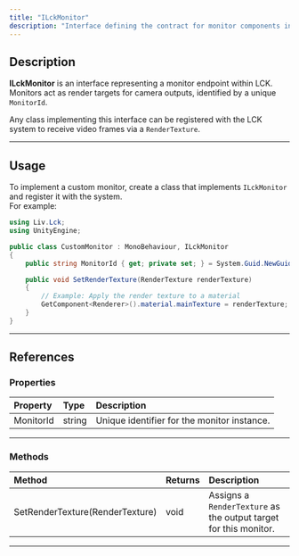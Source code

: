 ```yaml
---
title: "ILckMonitor"
description: "Interface defining the contract for monitor components in the LCK system."
---
```


## Description

**ILckMonitor** is an interface representing a monitor endpoint within LCK. Monitors act as render targets for camera outputs, identified by a unique `MonitorId`.

Any class implementing this interface can be registered with the LCK system to receive video frames via a `RenderTexture`.

---

## Usage

To implement a custom monitor, create a class that implements `ILckMonitor` and register it with the system.\
For example:

```c#
using Liv.Lck;
using UnityEngine;

public class CustomMonitor : MonoBehaviour, ILckMonitor
{
    public string MonitorId { get; private set; } = System.Guid.NewGuid().ToString();

    public void SetRenderTexture(RenderTexture renderTexture)
    {
        // Example: Apply the render texture to a material
        GetComponent<Renderer>().material.mainTexture = renderTexture;
    }
}
```

---

## References

### Properties

| Property  | Type   | Description                                 |
| :-------- | :----- | :------------------------------------------ |
| MonitorId | string | Unique identifier for the monitor instance. |

---

### Methods

| Method                          | Returns | Description                                                      |
| :------------------------------ | :------ | :--------------------------------------------------------------- |
| SetRenderTexture(RenderTexture) | void    | Assigns a `RenderTexture` as the output target for this monitor. |

---